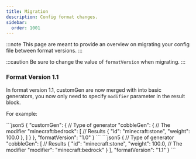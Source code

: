 ```yaml
---
title: Migration
description: Config format changes.
sidebar:
  order: 1001
---
```



:::note
This page are meant to provide an overview on migrating your config file between format versions.
:::

:::caution
Be sure to change the value of `formatVersion` when migrating.
:::

### Format Version 1.1

In format version 1.1, customGen are now merged with into basic generators, you now only need to specify `modifier` parameter in the result block.

For example:

<Tabs>
	<TabItem label="Format v1.0">
  ```json5
  {
    "customGen": {
      // Type of generator
      "cobbleGen": {
        // The modifier
        "minecraft:bedrock": [
          // Results
          {
            "id": "minecraft:stone",
            "weight": 100.0
          },
        ]
      }
    },
    "formatVersion": "1.0"
  }
  ```
  </TabItem>
	<TabItem label="Format v1.1">
  ```json5
  {
    // Type of generator
    "cobbleGen": [
      // Results
      {
        "id": "minecraft:stone",
        "weight": 100.0,
        // The modifier
        "modifier": "minecraft:bedrock"
      }
    ],
    "formatVersion": "1.1"
  }
  ```
  </TabItem>
</Tabs>
